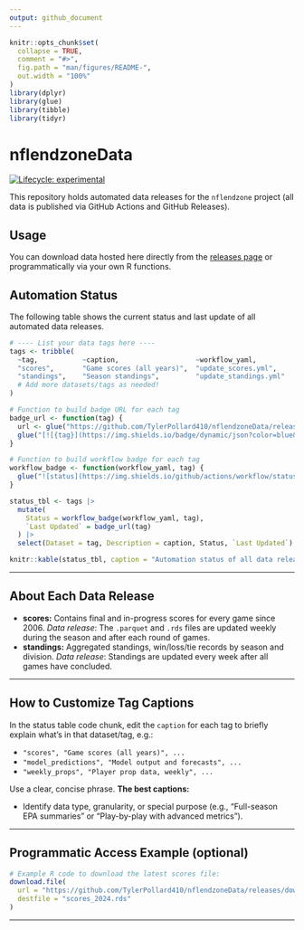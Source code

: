 ```yaml
---
output: github_document
---
```


```r
knitr::opts_chunk$set(
  collapse = TRUE,
  comment = "#>",
  fig.path = "man/figures/README-",
  out.width = "100%"
)
library(dplyr)
library(glue)
library(tibble)
library(tidyr)
```

# nflendzoneData

<!-- badges: start -->

[![Lifecycle: experimental](https://img.shields.io/badge/lifecycle-experimental-orange.svg)](https://lifecycle.r-lib.org/articles/stages.html#experimental)
<!-- badges: end -->

This repository holds automated data releases for the `nflendzone` project (all data is published via GitHub Actions and GitHub Releases).

## Usage

You can download data hosted here directly from the [releases page](https://github.com/TyleerPollard410/nflendzoneData/releases) or programmatically via your own R functions.

## Automation Status

The following table shows the current status and last update of all automated data releases.

```r
# ---- List your data tags here ----
tags <- tribble(
  ~tag,           ~caption,                   ~workflow_yaml,
  "scores",       "Game scores (all years)",  "update_scores.yml",
  "standings",    "Season standings",         "update_standings.yml"
  # Add more datasets/tags as needed!
)

# Function to build badge URL for each tag
badge_url <- function(tag) {
  url <- glue("https://github.com/TylerPollard410/nflendzoneData/releases/download/{tag}/timestamp.json")
  glue("[![{tag}](https://img.shields.io/badge/dynamic/json?color=blue&label=Last%20Updated&query=last_updated&style=flat-square&url={url})](https://github.com/TylerPollard410/nflendzoneData/releases/tag/{tag})")
}

# Function to build workflow badge for each tag
workflow_badge <- function(workflow_yaml, tag) {
  glue("![status](https://img.shields.io/github/actions/workflow/status/TylerPollard410/nflendzoneData/{workflow_yaml}?label={tag}_status&style=flat-square)")
}

status_tbl <- tags |>
  mutate(
    Status = workflow_badge(workflow_yaml, tag),
    `Last Updated` = badge_url(tag)
  ) |>
  select(Dataset = tag, Description = caption, Status, `Last Updated`)

knitr::kable(status_tbl, caption = "Automation status of all data releases. Click the 'Last Updated' badge to view the release for each dataset.")
```

---

## About Each Data Release

* **scores:** Contains final and in-progress scores for every game since 2006.
  *Data release*: The `.parquet` and `.rds` files are updated weekly during the season and after each round of games.
* **standings:** Aggregated standings, win/loss/tie records by season and division.
  *Data release*: Standings are updated every week after all games have concluded.

<!-- Repeat or update for each of your tags/datasets. Update the captions above as needed for each tag. -->

---

## How to Customize Tag Captions

In the status table code chunk, edit the `caption` for each tag to briefly explain what’s in that dataset/tag, e.g.:

* `"scores", "Game scores (all years)", ...`
* `"model_predictions", "Model output and forecasts", ...`
* `"weekly_props", "Player prop data, weekly", ...`

Use a clear, concise phrase.
**The best captions:**

* Identify data type, granularity, or special purpose (e.g., "Full-season EPA summaries" or "Play-by-play with advanced metrics").

---

## Programmatic Access Example (optional)

```r
# Example R code to download the latest scores file:
download.file(
  url = "https://github.com/TylerPollard410/nflendzoneData/releases/download/scores/scores_2024.rds",
  destfile = "scores_2024.rds"
)
```

---


